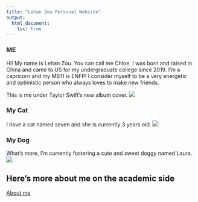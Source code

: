 ```yaml
---
title: "Lehan Zou Personal Website"
output: 
  html_document:
    toc: true
---
```


### ME
Hi! My name is Lehan Zou. You can call me Chloe. I was born and raised in China and came to US for my undergraduate college since 2019. I'm a capricorn and my MBTI is ENFP! I consider myself to be a very energetic and optimistic person who always loves to make new friends.


This is me under Taylor Swift's new album cover.
![](images/me.jpg)


### My Cat

I have a cat named seven and she is currently 3 years old.
![](images/seven.jpg)


### My Dog

What's more, I'm currently fostering a cute and sweet doggy named Laura.
![](images/laura.jpg)


## Here's more about me on the academic side
[About me](about.html)
